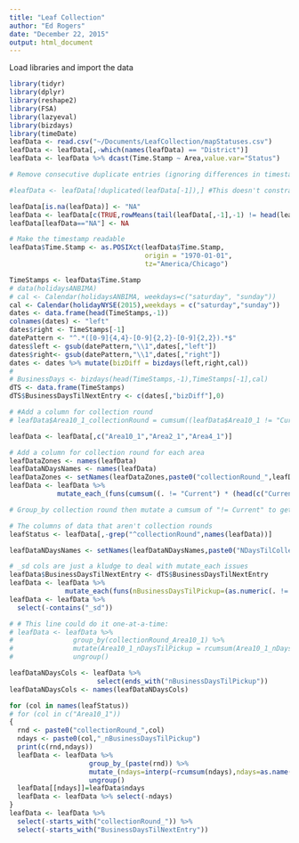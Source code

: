 ```yaml
---
title: "Leaf Collection"
author: "Ed Rogers"
date: "December 22, 2015"
output: html_document
---
```



Load libraries and import the data
```r
library(tidyr)
library(dplyr)
library(reshape2)
library(FSA)
library(lazyeval)
library(bizdays)
library(timeDate)
leafData <- read.csv("~/Documents/LeafCollection/mapStatuses.csv")
leafData <- leafData[,-which(names(leafData) == "District")]
leafData <- leafData %>% dcast(Time.Stamp ~ Area,value.var="Status")

# Remove consecutive duplicate entries (ignoring differences in timestamp)

#leafData <- leafData[!duplicated(leafData[-1]),] #This doesn't constrain itself to removing *consecutive* duplicates

leafData[is.na(leafData)] <- "NA"
leafData <- leafData[c(TRUE,rowMeans(tail(leafData[,-1],-1) != head(leafData[,-1],-1))>0),]
leafData[leafData=="NA"] <- NA

# Make the timestamp readable
leafData$Time.Stamp <- as.POSIXct(leafData$Time.Stamp,
                                  origin = "1970-01-01",
                                  tz="America/Chicago")

TimeStamps <- leafData$Time.Stamp
# data(holidaysANBIMA)
# cal <- Calendar(holidaysANBIMA, weekdays=c("saturday", "sunday"))
cal <- Calendar(holidayNYSE(2015),weekdays = c("saturday","sunday"))
dates <- data.frame(head(TimeStamps,-1))
colnames(dates) <- "left"
dates$right <- TimeStamps[-1]
datePattern <- "^.*([0-9]{4,4}-[0-9]{2,2}-[0-9]{2,2}).*$"
dates$left <- gsub(datePattern,"\\1",dates[,"left"])
dates$right<- gsub(datePattern,"\\1",dates[,"right"])
dates <- dates %>% mutate(bizDiff = bizdays(left,right,cal))
# 
# BusinessDays <- bizdays(head(TimeStamps,-1),TimeStamps[-1],cal)
dTS <- data.frame(TimeStamps)
dTS$BusinessDaysTilNextEntry <- c(dates[,"bizDiff"],0)

# #Add a column for collection round
# leafData$Area10_1_collectionRound = cumsum((leafData$Area10_1 != "Current") * (head(c("Current",leafData$Area10_1),-1) == "Current"))

leafData <- leafData[,c("Area10_1","Area2_1","Area4_1")]

# Add a column for collection round for each area
leafDataZones <- names(leafData)
leafDataNDaysNames <- names(leafData)
leafDataZones <- setNames(leafDataZones,paste0("collectionRound_",leafDataZones))
leafData <- leafData %>% 
            mutate_each_(funs(cumsum((. != "Current") * (head(c("Current",.),-1) == "Current"))),leafDataZones) 

# Group_by collection round then mutate a cumsum of "!= Current" to get "nDaysTilPickup"

# The columns of data that aren't collection rounds
leafStatus <- leafData[,-grep("^collectionRound",names(leafData))]

leafDataNDaysNames <- setNames(leafDataNDaysNames,paste0("NDaysTilCollection_",leafDataNDaysNames))

# _sd cols are just a kludge to deal with mutate_each issues
leafData$BusinessDaysTilNextEntry <- dTS$BusinessDaysTilNextEntry
leafData <- leafData %>%
              mutate_each(funs(nBusinessDaysTilPickup=(as.numeric(. != "Current")*BusinessDaysTilNextEntry),sd=is.na),starts_with("Area"))
leafData <- leafData %>%
  select(-contains("_sd"))

# # This line could do it one-at-a-time:
# leafData <- leafData %>%
#               group_by(collectionRound_Area10_1) %>%
#               mutate(Area10_1_nDaysTilPickup = rcumsum(Area10_1_nDaysTilPickup)) %>%
#               ungroup()

leafDataNDaysCols <- leafData %>%
                      select(ends_with("nBusinessDaysTilPickup"))
leafDataNDaysCols <- names(leafDataNDaysCols)

for (col in names(leafStatus))
# for (col in c("Area10_1"))
{
  rnd <- paste0("collectionRound_",col)
  ndays <- paste0(col,"_nBusinessDaysTilPickup")
  print(c(rnd,ndays))
  leafData <- leafData %>%
                    group_by_(paste(rnd)) %>%
                    mutate_(ndays=interp(~rcumsum(ndays),ndays=as.name(ndays))) %>%
                    ungroup()
  leafData[[ndays]]=leafData$ndays
  leafData <- leafData %>% select(-ndays)
}
leafData <- leafData %>% 
  select(-starts_with("collectionRound_")) %>%
  select(-starts_with("BusinessDaysTilNextEntry"))

```